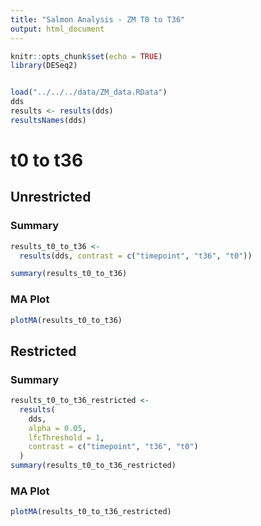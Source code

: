 ```yaml
---
title: "Salmon Analysis - ZM T0 to T36"
output: html_document
---
```


```r
knitr::opts_chunk$set(echo = TRUE)
library(DESeq2)


load("../../../data/ZM_data.RData")
dds
results <- results(dds)
resultsNames(dds)

```


# t0 to t36
## Unrestricted

### Summary
```r
results_t0_to_t36 <-
  results(dds, contrast = c("timepoint", "t36", "t0"))

summary(results_t0_to_t36)

```


### MA Plot
```r
plotMA(results_t0_to_t36)
```


## Restricted
### Summary

```r
results_t0_to_t36_restricted <-
  results(
    dds,
    alpha = 0.05,
    lfcThreshold = 1,
    contrast = c("timepoint", "t36", "t0")
  )
summary(results_t0_to_t36_restricted)

```


### MA Plot
```r
plotMA(results_t0_to_t36_restricted)
```



